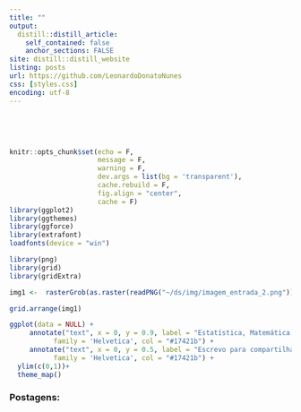 ```yaml
---
title: ""
output:
  distill::distill_article:
    self_contained: false
    anchor_sections: FALSE
site: distill::distill_website
listing: posts
url: https://github.com/LeonardoDonatoNunes
css: [styles.css]
encoding: utf-8
---
```


</br >

</br >


```r
knitr::opts_chunk$set(echo = F,
                      message = F, 
                      warning = F, 
                      dev.args = list(bg = 'transparent'),
                      cache.rebuild = F,
                      fig.align = "center",
                      cache = F)
library(ggplot2)
library(ggthemes)
library(ggforce)
library(extrafont)
loadfonts(device = "win")

```

```r
library(png)
library(grid)
library(gridExtra)

img1 <-  rasterGrob(as.raster(readPNG("~/ds/img/imagem_entrada_2.png")), interpolate = FALSE)

grid.arrange(img1)
```

```r
ggplot(data = NULL) +
     annotate("text", x = 0, y = 0.9, label = "Estatística, Matemática, Dados", size  = 14,
           family = 'Helvetica', col = "#17421b") +
     annotate("text", x = 0, y = 0.5, label = "Escrevo para compartilhar conhecimentos, códigos e projetos pessoais.", size  = 10,
           family = 'Helvetica', col = "#17421b") +
  ylim(c(0,1))+
  theme_map()
```


### Postagens:


